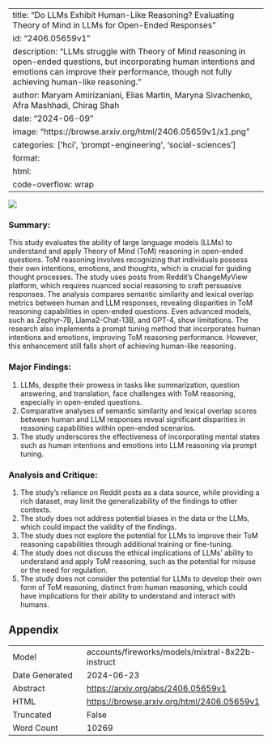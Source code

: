 
---
title: "Do LLMs Exhibit Human-Like Reasoning? Evaluating Theory of Mind in LLMs for Open-Ended Responses"
id: "2406.05659v1"
description: "LLMs struggle with Theory of Mind reasoning in open-ended questions, but incorporating human intentions and emotions can improve their performance, though not fully achieving human-like reasoning."
author: Maryam Amirizaniani, Elias Martin, Maryna Sivachenko, Afra Mashhadi, Chirag Shah
date: "2024-06-09"
image: "https://browse.arxiv.org/html/2406.05659v1/x1.png"
categories: ['hci', 'prompt-engineering', 'social-sciences']
format:
  html:
    code-overflow: wrap
---

![](https://browse.arxiv.org/html/2406.05659v1/x1.png)

### Summary:

This study evaluates the ability of large language models (LLMs) to understand and apply Theory of Mind (ToM) reasoning in open-ended questions. ToM reasoning involves recognizing that individuals possess their own intentions, emotions, and thoughts, which is crucial for guiding thought processes. The study uses posts from Reddit's ChangeMyView platform, which requires nuanced social reasoning to craft persuasive responses. The analysis compares semantic similarity and lexical overlap metrics between human and LLM responses, revealing disparities in ToM reasoning capabilities in open-ended questions. Even advanced models, such as Zephyr-7B, Llama2-Chat-13B, and GPT-4, show limitations. The research also implements a prompt tuning method that incorporates human intentions and emotions, improving ToM reasoning performance. However, this enhancement still falls short of achieving human-like reasoning.

### Major Findings:

1. LLMs, despite their prowess in tasks like summarization, question answering, and translation, face challenges with ToM reasoning, especially in open-ended questions.
2. Comparative analyses of semantic similarity and lexical overlap scores between human and LLM responses reveal significant disparities in reasoning capabilities within open-ended scenarios.
3. The study underscores the effectiveness of incorporating mental states such as human intentions and emotions into LLM reasoning via prompt tuning.

### Analysis and Critique:

1. The study's reliance on Reddit posts as a data source, while providing a rich dataset, may limit the generalizability of the findings to other contexts.
2. The study does not address potential biases in the data or the LLMs, which could impact the validity of the findings.
3. The study does not explore the potential for LLMs to improve their ToM reasoning capabilities through additional training or fine-tuning.
4. The study does not discuss the ethical implications of LLMs' ability to understand and apply ToM reasoning, such as the potential for misuse or the need for regulation.
5. The study does not consider the potential for LLMs to develop their own form of ToM reasoning, distinct from human reasoning, which could have implications for their ability to understand and interact with humans.

## Appendix

|          |          |
|----------|----------|
| Model     | accounts/fireworks/models/mixtral-8x22b-instruct       |
| Date Generated     | 2024-06-23       |
| Abstract | [https://arxiv.org/abs/2406.05659v1](https://arxiv.org/abs/2406.05659v1)        |
| HTML     | [https://browse.arxiv.org/html/2406.05659v1](https://browse.arxiv.org/html/2406.05659v1)       |
| Truncated       | False       |
| Word Count       | 10269       |